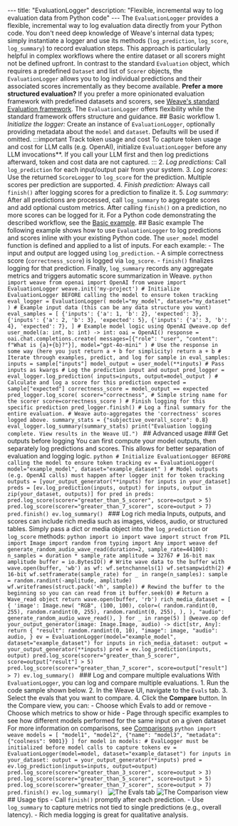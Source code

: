 --- title: "EvaluationLogger" description: "Flexible, incremental way to log evaluation data from Python code" --- The `EvaluationLogger` provides a flexible, incremental way to log evaluation data directly from your Python code. You don't need deep knowledge of Weave's internal data types; simply instantiate a logger and use its methods (`log_prediction`, `log_score`, `log_summary`) to record evaluation steps. This approach is particularly helpful in complex workflows where the entire dataset or all scorers might not be defined upfront. In contrast to the standard `Evaluation` object, which requires a predefined `Dataset` and list of `Scorer` objects, the `EvaluationLogger` allows you to log individual predictions and their associated scores incrementally as they become available. <Info> **Prefer a more structured evaluation?** If you prefer a more opinionated evaluation framework with predefined datasets and scorers, see [Weave's standard Evaluation framework](../core-types/evaluations.mdx). The `EvaluationLogger` offers flexibility while the standard framework offers structure and guidance. </Info> ## Basic workflow 1. _Initialize the logger:_ Create an instance of `EvaluationLogger`, optionally providing metadata about the `model` and `dataset`. Defaults will be used if omitted. :::important Track token usage and cost To capture token usage and cost for LLM calls (e.g. OpenAI), initialize `EvaluationLogger` before any LLM invocations**. If you call your LLM first and then log predictions afterward, token and cost data are not captured. ::: 2. _Log predictions:_ Call `log_prediction` for each input/output pair from your system. 3. _Log scores:_ Use the returned `ScoreLogger` to `log_score` for the prediction. Multiple scores per prediction are supported. 4. _Finish prediction:_ Always call `finish()` after logging scores for a prediction to finalize it. 5. _Log summary:_ After all predictions are processed, call `log_summary` to aggregate scores and add optional custom metrics. <Warning> After calling `finish()` on a prediction, no more scores can be logged for it. </Warning> For a Python code demonstrating the described workflow, see the [Basic example](#basic-example). ## Basic example The following example shows how to use `EvaluationLogger` to log predictions and scores inline with your existing Python code. The `user_model` model function is defined and applied to a list of inputs. For each example: - The input and output are logged using `log_prediction`. - A simple correctness score (`correctness_score`) is logged via `log_score`. - `finish()` finalizes logging for that prediction. Finally, `log_summary` records any aggregate metrics and triggers automatic score summarization in Weave. ```python import weave from openai import OpenAI from weave import EvaluationLogger weave.init('my-project') # Initialize EvaluationLogger BEFORE calling the model to ensure token tracking eval_logger = EvaluationLogger( model="my_model", dataset="my_dataset" ) # Example input data (this can be any data structure you want) eval_samples = [ {'inputs': {'a': 1, 'b': 2}, 'expected': 3}, {'inputs': {'a': 2, 'b': 3}, 'expected': 5}, {'inputs': {'a': 3, 'b': 4}, 'expected': 7}, ] # Example model logic using OpenAI @weave.op def user_model(a: int, b: int) -> int: oai = OpenAI() response = oai.chat.completions.create( messages=[{"role": "user", "content": f"What is {a}+{b}?"}], model="gpt-4o-mini" ) # Use the response in some way (here you just return a + b for simplicity) return a + b # Iterate through examples, predict, and log for sample in eval_samples: inputs = sample["inputs"] model_output = user_model(**inputs) # Pass inputs as kwargs # Log the prediction input and output pred_logger = eval_logger.log_prediction( inputs=inputs, output=model_output ) # Calculate and log a score for this prediction expected = sample["expected"] correctness_score = model_output == expected pred_logger.log_score( scorer="correctness", # Simple string name for the scorer score=correctness_score ) # Finish logging for this specific prediction pred_logger.finish() # Log a final summary for the entire evaluation. # Weave auto-aggregates the 'correctness' scores logged above. summary_stats = {"subjective_overall_score": 0.8} eval_logger.log_summary(summary_stats) print("Evaluation logging complete. View results in the Weave UI.") ``` ## Advanced usage ### Get outputs before logging You can first compute your model outputs, then separately log predictions and scores. This allows for better separation of evaluation and logging logic. ```python # Initialize EvaluationLogger BEFORE calling the model to ensure token tracking ev = EvaluationLogger( model="example_model", dataset="example_dataset" ) # Model outputs (e.g. OpenAI calls) must happen after logger init for token tracking outputs = [your_output_generator(**inputs) for inputs in your_dataset] preds = [ev.log_prediction(inputs, output) for inputs, output in zip(your_dataset, outputs)] for pred in preds: pred.log_score(scorer="greater_than_5_scorer", score=output > 5) pred.log_score(scorer="greater_than_7_scorer", score=output > 7) pred.finish() ev.log_summary() ``` ### Log rich media Inputs, outputs, and scores can include rich media such as images, videos, audio, or structured tables. Simply pass a dict or media object into the `log_prediction` or `log_score` methods: ```python import io import wave import struct from PIL import Image import random from typing import Any import weave def generate_random_audio_wave_read(duration=2, sample_rate=44100): n_samples = duration * sample_rate amplitude = 32767 # 16-bit max amplitude buffer = io.BytesIO() # Write wave data to the buffer with wave.open(buffer, 'wb') as wf: wf.setnchannels(1) wf.setsampwidth(2) # 16-bit wf.setframerate(sample_rate) for _ in range(n_samples): sample = random.randint(-amplitude, amplitude) wf.writeframes(struct.pack('<h', sample)) # Rewind the buffer to the beginning so you can can read from it buffer.seek(0) # Return a Wave_read object return wave.open(buffer, 'rb') rich_media_dataset = [ { 'image': Image.new( "RGB", (100, 100), color=( random.randint(0, 255), random.randint(0, 255), random.randint(0, 255), ), ), "audio": generate_random_audio_wave_read(), } for _ in range(5) ] @weave.op def your_output_generator(image: Image.Image, audio) -> dict[str, Any]: return { "result": random.randint(0, 10), "image": image, "audio": audio, } ev = EvaluationLogger(model="example_model", dataset="example_dataset") for inputs in rich_media_dataset: output = your_output_generator(**inputs) pred = ev.log_prediction(inputs, output) pred.log_score(scorer="greater_than_5_scorer", score=output["result"] > 5) pred.log_score(scorer="greater_than_7_scorer", score=output["result"] > 7) ev.log_summary() ``` ### Log and compare multiple evaluations With `EvaluationLogger`, you can log and compare multiple evaluations. 1. Run the code sample shown below. 2. In the Weave UI, navigate to the `Evals` tab. 3. Select the evals that you want to compare. 4. Click the **Compare** button. In the Compare view, you can: - Choose which Evals to add or remove - Choose which metrics to show or hide - Page through specific examples to see how different models performed for the same input on a given dataset For more information on comparisons, see [Comparisons](../tools/comparison.mdx) ```python import weave models = [ "model1", "model2", {"name": "model3", "metadata": {"coolness": 9001}} ] for model in models: # EvalLogger must be initialized before model calls to capture tokens ev = EvaluationLogger(model=model, dataset="example_dataset") for inputs in your_dataset: output = your_output_generator(**inputs) pred = ev.log_prediction(inputs=inputs, output=output) pred.log_score(scorer="greater_than_3_scorer", score=output > 3) pred.log_score(scorer="greater_than_5_scorer", score=output > 5) pred.log_score(scorer="greater_than_7_scorer", score=output > 7) pred.finish() ev.log_summary() ``` ![The Evals tab](/guides/evaluation/img/evals_tab.png) ![The Comparison view](/guides/evaluation/img/comparison.png) ## Usage tips - Call `finish()` promptly after each prediction. - Use `log_summary` to capture metrics not tied to single predictions (e.g., overall latency). - Rich media logging is great for qualitative analysis.